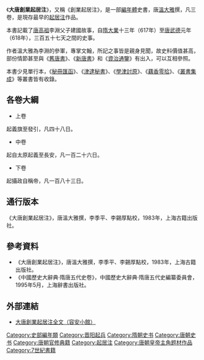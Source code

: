 《'''大唐創業起居注'''》，又稱《創業起居注》，是一部[[編年體|編年體]]史書，唐[[溫大雅|溫大雅]]撰，凡三卷，是現存最早的[[起居注|起居注]]作品。

本書記載了[[唐高祖|唐高祖]]李淵父子建國故事，自[[隋|隋]][[大業|大業]]十三年（617年）至[[唐|唐]][[武德|武德]]元年（618年），三百五十七天之間的史事。

作者溫大雅為李淵的參軍，專掌文翰，所記之事皆是親身見聞，故史料價值甚高，部份情節甚至與《[[舊唐書|舊唐書]]》、《[[新唐書|新唐書]]》和《[[資治通鑒|資治通鑒]]》有出入，可以互相參照。

本書少見單行本，《[[秘冊匯函|秘冊匯函]]》、《[[津逮秘書|津逮秘書]]》、《[[學津討原|學津討原]]》、《[[藕香零拾|藕香零拾]]》、《[[叢書集成|叢書集成]]》等叢書皆有收錄。

==各卷大綱==
*上卷
起義旗至發引，凡四十八日。
*中卷
起自太原起義至長安，凡一百二十六日。
*下卷
起攝政自稱帝，凡一百八十三日。

==通行版本==
《大唐創業起居注》，唐溫大雅撰，李季平、李錫厚點校，1983年，上海古籍出版社。

==參考資料==
*《大唐創業起居注》，唐溫大雅撰，李季平、李錫厚點校，1983年，上海古籍出版社。
*《中國歷史大辭典‧隋唐五代史卷》，中國歷史大辭典‧隋唐五代史編纂委員會，1995年5月，上海辭書出版社。

==外部連結==
*[https://web.archive.org/web/20081024051243/http://www4.webng.com/khcjhk/Tang/dtcyqjz1a.htm 大唐創業起居注全文（容安小館）]

{{Historical-book-stub}}
{{wikisource|大唐創業起居注}}

[[Category:史部編年類|Category:史部編年類]]
[[Category:晋阳起兵|Category:晋阳起兵]]
[[Category:隋朝史书|Category:隋朝史书]]
[[Category:唐朝史书|Category:唐朝史书]]
[[Category:唐朝官修典籍|Category:唐朝官修典籍]]
[[Category:起居注|Category:起居注]]
[[Category:唐朝皇帝主角题材作品|Category:唐朝皇帝主角题材作品]]
[[Category:7世紀書籍|Category:7世紀書籍]]